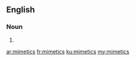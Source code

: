 ==English==

===Noun===
{{head|en|plural}}

# {{plural of|mimetic|lang=en}}

[[ar:mimetics]]
[[fr:mimetics]]
[[ku:mimetics]]
[[my:mimetics]]